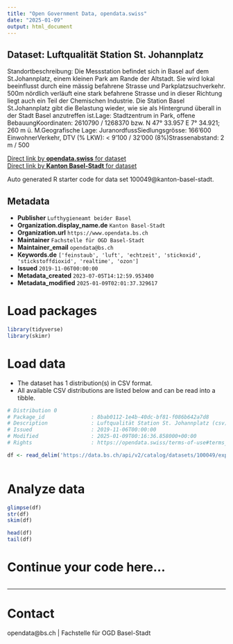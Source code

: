 ```yaml
---
title: "Open Government Data, opendata.swiss"
date: "2025-01-09"
output: html_document
---
```


## Dataset: Luftqualität Station St. Johannplatz

Standortbeschreibung: Die Messstation befindet sich in Basel auf dem St.Johannplatz, einem kleinen Park am Rande der Altstadt. Sie wird lokal beeinflusst durch eine mässig befahrene Strasse und Parkplatzsuchverkehr. 500m nördlich verläuft eine stark befahrene Strasse und in dieser Richtung liegt auch ein Teil der Chemischen Industrie. Die Station Basel St.Johannplatz gibt die Belastung wieder, wie sie als Hintergrund überall in der Stadt Basel anzutreffen ist.Lage: Stadtzentrum in Park, offene BebauungKoordinaten: 2610790 / 1268370 bzw. N 47° 33.957 E 7° 34.921; 260 m ü. M.Geografische Lage: JuranordfussSiedlungsgrösse: 166'600 EinwohnerVerkehr, DTV (% LKW): < 9'100 / 32'000 (8%)Strassenabstand: 2 m / 500

[Direct link by **opendata.swiss** for dataset](https://opendata.swiss/de/dataset/luftqualitat-station-st-johannplatz)<br>
[Direct link by **Kanton Basel-Stadt** for dataset](https://data.bs.ch/explore/dataset/100049/)

Auto generated R starter code for data set 100049@kanton-basel-stadt.

## Metadata

- **Publisher** `Lufthygieneamt beider Basel`
- **Organization.display_name.de** `Kanton Basel-Stadt`
- **Organization.url** `https://www.opendata.bs.ch`
- **Maintainer** `Fachstelle für OGD Basel-Stadt`
- **Maintainer_email** `opendata@bs.ch`
- **Keywords.de** `['feinstaub', 'luft', 'echtzeit', 'stickoxid', 'stickstoffdioxid', 'realtime', 'ozon']`
- **Issued** `2019-11-06T00:00:00`
- **Metadata_created** `2023-07-05T14:12:59.953400`
- **Metadata_modified** `2025-01-09T02:01:37.329617`


# Load packages

```r

library(tidyverse)
library(skimr)

```

# Load data

-   The dataset has 1 distribution(s) in CSV format.
-   All available CSV distributions are listed below and can be read into a tibble.

```r

# Distribution 0
# Package_id               : 8bab0112-1e4b-40dc-bf81-f086b642a7d8
# Description              : Luftqualität Station St. Johannplatz (csv)
# Issued                   : 2019-11-06T00:00:00
# Modified                 : 2025-01-09T00:16:36.858000+00:00
# Rights                   : https://opendata.swiss/terms-of-use#terms_by

df <- read_delim('https://data.bs.ch/api/v2/catalog/datasets/100049/exports/csv?use_labels=true')



```

# Analyze data

```r

glimpse(df)
str(df)
skim(df)

head(df)
tail(df)

```

# Continue your code here...

```r

```

------------------------------------------------------------------------

# Contact

opendata@bs.ch | Fachstelle für OGD Basel-Stadt
